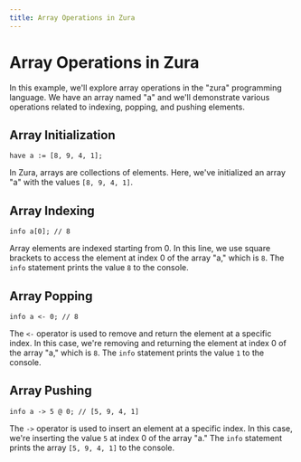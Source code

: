 ```yaml
---
title: Array Operations in Zura
---
```


# Array Operations in Zura

In this example, we'll explore array operations in the "zura" programming language. We have an array named "a" and we'll demonstrate various operations related to indexing, popping, and pushing elements.

## Array Initialization

```zura
have a := [8, 9, 4, 1];
```
In Zura, arrays are collections of elements. Here, we've initialized an array "a" with the values `[8, 9, 4, 1]`.

## Array Indexing

```zura
info a[0]; // 8
```
Array elements are indexed starting from 0. In this line, we use square brackets to access the element at index 0 of the array "a," which is `8`. The `info` statement prints the value `8` to the console.

## Array Popping

```zura
info a <- 0; // 8
```
The `<-` operator is used to remove and return the element at a specific index. In this case, we're removing and returning the element at index 0 of the array "a," which is `8`. The `info` statement prints the value `1` to the console.

## Array Pushing

```zura
info a -> 5 @ 0; // [5, 9, 4, 1]
```
The `->` operator is used to insert an element at a specific index. In this case, we're inserting the value `5` at index 0 of the array "a." The `info` statement prints the array `[5, 9, 4, 1]` to the console.